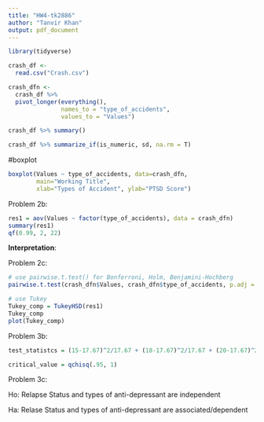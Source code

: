 ```yaml
---
title: "HW4-tk2886"
author: "Tanvir Khan"
output: pdf_document
---
```



```r
library(tidyverse)
```

```r
crash_df <- 
  read.csv("Crash.csv")
```



```r
crash_dfn <-
  crash_df %>%
  pivot_longer(everything(), 
               names_to = "type_of_accidents",
               values_to = "Values")
```


```r
crash_df %>% summary()

crash_df %>% summarize_if(is_numeric, sd, na.rm = T)
```

#boxplot
```r
boxplot(Values ~ type_of_accidents, data=crash_dfn,
        main="Working Title",
        xlab="Types of Accident", ylab="PTSD Score")
```


Problem 2b: 
```r
res1 = aov(Values ~ factor(type_of_accidents), data = crash_dfn)
summary(res1)
qf(0.99, 2, 22)
```
**Interpretation**: 


Problem 2c:
```r
# use pairwise.t.test() for Bonferroni, Holm, Benjamini-Hochberg
pairwise.t.test(crash_dfn$Values, crash_dfn$type_of_accidents, p.adj = 'bonferroni')

# use Tukey
Tukey_comp = TukeyHSD(res1)
Tukey_comp
plot(Tukey_comp)
```


Problem 3b:

```r
test_statistcs = (15-17.67)^2/17.67 + (18-17.67)^2/17.67 + (20-17.67)^2/17.67 + (18-15.33)^2/15.33 + (15-15.33)^2/15.33 + (13-15.33)^2/15.33
```

```r
critical_value = qchisq(.95, 1)
```


Problem 3c:

Ho: Relapse Status and types of anti-depressant are independent 


Ha: Relase Status and types of anti-depressant are associated/dependent 



